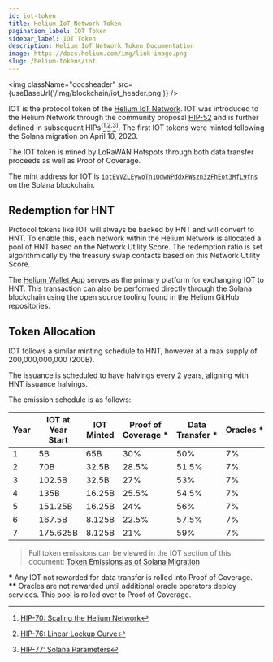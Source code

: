 ```yaml
---
id: iot-token
title: Helium IoT Network Token
pagination_label: IOT Token
sidebar_label: IOT Token
description: Helium IoT Network Token Documentation
image: https://docs.helium.com/img/link-image.png
slug: /helium-tokens/iot
---
```



<img className="docsheader" src={useBaseUrl('/img/blockchain/iot_header.png')} />

IOT is the protocol token of the [Helium IoT Network](/lorawan-on-helium). IOT was introduced to the
Helium Network through the community proposal
[HIP-52](https://github.com/helium/HIP/blob/main/0052-iot-dao.md) and is further defined in
subsequent HIPs<sup>(</sup>[^1]<sup>,</sup>[^2]<sup>,</sup>[^3]<sup>)</sup>. The
first IOT tokens were minted following the Solana migration on April 18, 2023.

[^1]:
    [HIP-70: Scaling the Helium Network](https://github.com/helium/HIP/blob/main/0070-scaling-helium.md)

[^2]:
    [HIP-76: Linear Lockup Curve](https://github.com/helium/HIP/blob/main/0076-linear-lockup-curve.md)

[^3]: [HIP-77: Solana Parameters](https://github.com/helium/HIP/blob/main/0077-solana-parameters.md)
[^4]:
    [HIP-80: Simplifying DAO Utility Score](https://github.com/helium/HIP/blob/main/0080-simplifying-dao-utility-score.md)

The IOT token is mined by LoRaWAN Hotspots through both data transfer proceeds as well as Proof of
Coverage.

The mint address for IOT is
[`iotEVVZLEywoTn1QdwNPddxPWszn3zFhEot3MfL9fns`](https://explorer.solana.com/address/iotEVVZLEywoTn1QdwNPddxPWszn3zFhEot3MfL9fns)
on the Solana blockchain.

## Redemption for HNT

Protocol tokens like IOT will always be backed by HNT and will convert to HNT. To enable this, each
network within the Helium Network is allocated a pool of HNT based on the Network Utility Score. The
redemption ratio is set algorithmically by the treasury swap contacts based on this Network Utility
Score.

The [Helium Wallet App](/wallets/helium-wallet-app) serves as the primary platform for exchanging
IOT to HNT. This transaction can also be performed directly through the Solana blockchain using the
open source tooling found in the Helium GitHub repositories.

## Token Allocation

IOT follows a similar minting schedule to HNT, however at a max supply of 200,000,000,000 (200B).

The issuance is scheduled to have halvings every 2 years, aligning with HNT issuance halvings.

The emission schedule is as follows:

| Year | IOT at Year Start | IOT Minted | Proof of Coverage \* | Data Transfer \* | Oracles \*\* | Operations Fund | veHNT Stakes |
| ---- | ----------------- | ---------- | -------------------- | ---------------- | ------------ | --------------- | ------------ |
| 1    | 5B                | 65B        | 30%                  | 50%              | 7%           | 7%              | 6%           |
| 2    | 70B               | 32.5B      | 28.5%                | 51.5%            | 7%           | 7%              | 6%           |
| 3    | 102.5B            | 32.5B      | 27%                  | 53%              | 7%           | 7%              | 6%           |
| 4    | 135B              | 16.25B     | 25.5%                | 54.5%            | 7%           | 7%              | 6%           |
| 5    | 151.25B           | 16.25B     | 24%                  | 56%              | 7%           | 7%              | 6%           |
| 6    | 167.5B            | 8.125B     | 22.5%                | 57.5%            | 7%           | 7%              | 6%           |
| 7    | 175.625B          | 8.125B     | 21%                  | 59%              | 7%           | 7%              | 6%           |

> Full token emissions can be viewed in the IOT section of this document:
> [Token Emissions as of Solana Migration](https://github.com/helium/HIP/blob/main/HIP-solana-parameters/token-emissions-as-of-solana-migration.pdf)

**\*** Any IOT not rewarded for data transfer is rolled into Proof of Coverage.  
**\*\*** Oracles are not rewarded until additional oracle operators deploy services. This pool is
rolled over to Proof of Coverage.
